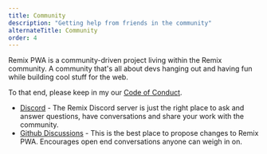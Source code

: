 ```yaml
---
title: Community
description: "Getting help from friends in the community"
alternateTitle: Community
order: 4
---
```


Remix PWA is a community-driven project living within the Remix community.
A community that's all about devs hanging out and having fun while building cool stuff for the web.

To that end, please keep in my our [Code of Conduct](https://github.com/remix-pwa/monorepo/blob/dev/CODE_OF_CONDUCT.md).

- [Discord](https://rmx.as/discord) - The Remix Discord server is just the right place to ask and answer questions, have conversations and share your work with the community.
- [Github Discussions](https://github.com/orgs/remix-pwa/discussions) - This is the best place to propose changes to Remix PWA. Encourages open end conversations anyone can weigh in on.